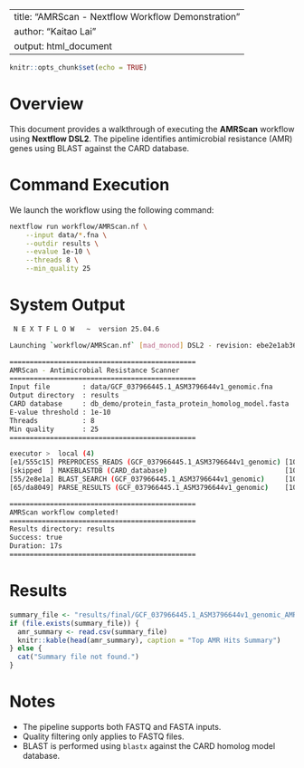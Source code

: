 
---
title: "AMRScan - Nextflow Workflow Demonstration"
author: "Kaitao Lai"
output: html_document
---

```r
knitr::opts_chunk$set(echo = TRUE)
```

# Overview

This document provides a walkthrough of executing the **AMRScan** workflow using **Nextflow DSL2**. The pipeline identifies antimicrobial resistance (AMR) genes using BLAST against the CARD database.

# Command Execution

We launch the workflow using the following command:

```bash
nextflow run workflow/AMRScan.nf \
    --input data/*.fna \
    --outdir results \
    --evalue 1e-10 \
    --threads 8 \
    --min_quality 25
```

# System Output

```bash
 N E X T F L O W   ~  version 25.04.6

Launching `workflow/AMRScan.nf` [mad_monod] DSL2 - revision: ebe2e1ab36

==============================================
AMRScan - Antimicrobial Resistance Scanner
==============================================
Input file        : data/GCF_037966445.1_ASM3796644v1_genomic.fna
Output directory  : results
CARD database     : db_demo/protein_fasta_protein_homolog_model.fasta
E-value threshold : 1e-10
Threads           : 8
Min quality       : 25
==============================================

executor >  local (4)
[e1/555c15] PREPROCESS_READS (GCF_037966445.1_ASM3796644v1_genomic) [100%] 1 of 1 ✔
[skipped  ] MAKEBLASTDB (CARD_database)                             [100%] 1 of 1, stored: 1 ✔
[55/2e8e1a] BLAST_SEARCH (GCF_037966445.1_ASM3796644v1_genomic)     [100%] 1 of 1 ✔
[65/da8049] PARSE_RESULTS (GCF_037966445.1_ASM3796644v1_genomic)    [100%] 1 of 1 ✔

==============================================
AMRScan workflow completed!
==============================================
Results directory: results
Success: true
Duration: 17s
==============================================
```

# Results

```r
summary_file <- "results/final/GCF_037966445.1_ASM3796644v1_genomic_AMR_hits_summary.csv"
if (file.exists(summary_file)) {
  amr_summary <- read.csv(summary_file)
  knitr::kable(head(amr_summary), caption = "Top AMR Hits Summary")
} else {
  cat("Summary file not found.")
}
```

# Notes

- The pipeline supports both FASTQ and FASTA inputs.
- Quality filtering only applies to FASTQ files.
- BLAST is performed using `blastx` against the CARD homolog model database.
